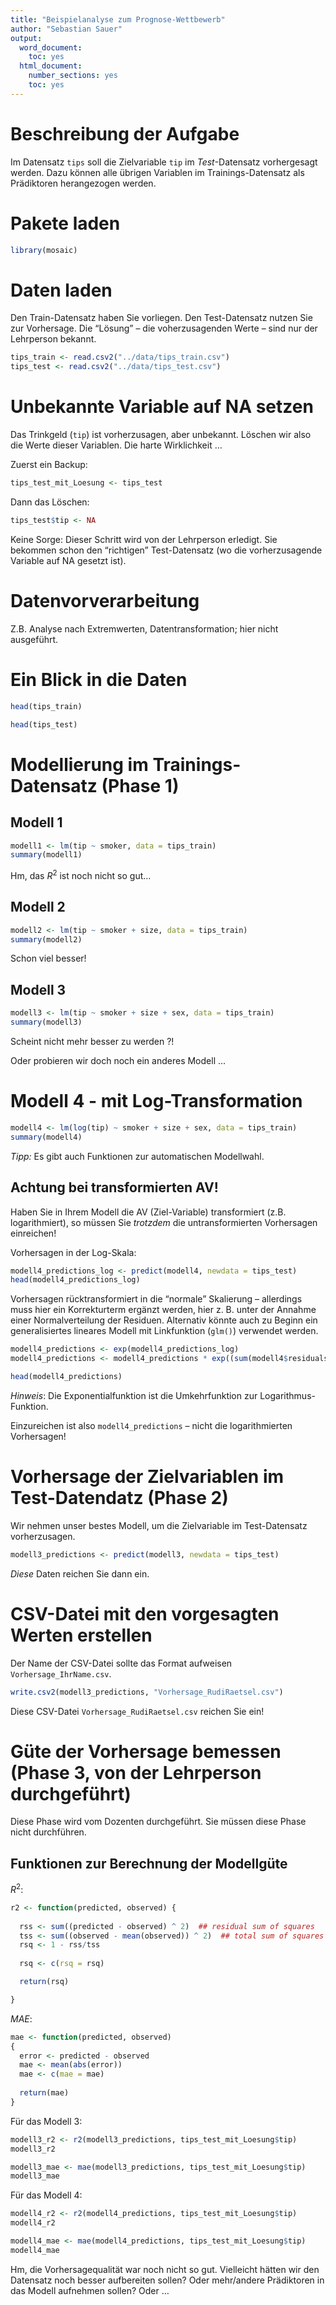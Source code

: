 ```yaml
---
title: "Beispielanalyse zum Prognose-Wettbewerb"
author: "Sebastian Sauer"
output:
  word_document:
    toc: yes
  html_document:
    number_sections: yes
    toc: yes
---
```



# Beschreibung der Aufgabe


Im Datensatz `tips` soll die Zielvariable `tip` im *Test*-Datensatz vorhergesagt werden. Dazu können alle übrigen Variablen im Trainings-Datensatz als Prädiktoren herangezogen werden.



# Pakete laden

```r
library(mosaic)
```


# Daten laden

Den Train-Datensatz haben Sie vorliegen. Den Test-Datensatz nutzen Sie zur Vorhersage. Die "Lösung" -- die voherzusagenden Werte -- sind nur der Lehrperson bekannt.


```r
tips_train <- read.csv2("../data/tips_train.csv")
tips_test <- read.csv2("../data/tips_test.csv")
```


# Unbekannte Variable auf NA setzen

Das Trinkgeld (`tip`) ist vorherzusagen, aber unbekannt. Löschen wir also die Werte dieser Variablen. Die harte Wirklichkeit ...


Zuerst ein Backup:

```r
tips_test_mit_Loesung <- tips_test
```


Dann das Löschen:

```r
tips_test$tip <- NA
```


Keine Sorge: Dieser Schritt wird von der Lehrperson erledigt. Sie bekommen schon den "richtigen" Test-Datensatz (wo die vorherzusagende Variable auf NA gesetzt ist).




# Datenvorverarbeitung

Z.B. Analyse nach Extremwerten, Datentransformation; hier nicht ausgeführt. 



# Ein Blick in die Daten

```r
head(tips_train)
```


```r
head(tips_test)
```


# Modellierung im Trainings-Datensatz (Phase 1)

## Modell 1

```r
modell1 <- lm(tip ~ smoker, data = tips_train)
summary(modell1)
```


Hm, das $R^2$ ist noch nicht so gut...

## Modell 2

```r
modell2 <- lm(tip ~ smoker + size, data = tips_train)
summary(modell2)
```

Schon viel besser!


## Modell 3



```r
modell3 <- lm(tip ~ smoker + size + sex, data = tips_train)
summary(modell3)
```

Scheint nicht mehr besser zu werden ?!




Oder probieren wir doch noch ein anderes Modell ...


# Modell 4 - mit Log-Transformation

```r
modell4 <- lm(log(tip) ~ smoker + size + sex, data = tips_train)
summary(modell4)
```

*Tipp:* Es gibt auch Funktionen zur automatischen Modellwahl.

## Achtung bei transformierten AV!

Haben Sie in Ihrem Modell die AV (Ziel-Variable) transformiert (z.B. logarithmiert), so müssen Sie *trotzdem* die untransformierten Vorhersagen einreichen!


Vorhersagen in der Log-Skala:

```r
modell4_predictions_log <- predict(modell4, newdata = tips_test)
head(modell4_predictions_log)
```

Vorhersagen rücktransformiert in die "normale" Skalierung -- allerdings muss hier ein Korrekturterm ergänzt werden, hier z. B. unter der Annahme einer Normalverteilung der Residuen. Alternativ könnte auch zu Beginn ein generalisiertes lineares Modell mit Linkfunktion (`glm()`) verwendet werden.


```r
modell4_predictions <- exp(modell4_predictions_log)
modell4_predictions <- modell4_predictions * exp((sum(modell4$residuals^2)/modell4$df.residual)/2)

head(modell4_predictions)
```



*Hinweis*: Die Exponentialfunktion ist die Umkehrfunktion zur Logarithmus-Funktion.

Einzureichen ist also `modell4_predictions` -- nicht die logarithmierten Vorhersagen!



# Vorhersage der Zielvariablen im Test-Datendatz (Phase 2)

Wir nehmen unser bestes Modell, um die Zielvariable im Test-Datensatz vorherzusagen.

```r
modell3_predictions <- predict(modell3, newdata = tips_test)
```

*Diese* Daten reichen Sie dann ein.


# CSV-Datei mit den vorgesagten Werten erstellen


Der Name der CSV-Datei sollte das Format aufweisen `Vorhersage_IhrName.csv`.

```r
write.csv2(modell3_predictions, "Vorhersage_RudiRaetsel.csv")
```


Diese CSV-Datei `Vorhersage_RudiRaetsel.csv` reichen Sie ein!


# Güte der Vorhersage bemessen (Phase 3, von der Lehrperson durchgeführt)

Diese Phase wird vom Dozenten durchgeführt. Sie müssen diese Phase nicht durchführen.


## Funktionen zur Berechnung der Modellgüte

$R^2$:

```r
r2 <- function(predicted, observed) {
  
  rss <- sum((predicted - observed) ^ 2)  ## residual sum of squares
  tss <- sum((observed - mean(observed)) ^ 2)  ## total sum of squares
  rsq <- 1 - rss/tss
  
  rsq <- c(rsq = rsq)

  return(rsq)

}

```



$MAE$:

```r
mae <- function(predicted, observed)
{
  error <- predicted - observed
  mae <- mean(abs(error))
  mae <- c(mae = mae)
  
  return(mae)
}
```




Für das Modell 3:


```r
modell3_r2 <- r2(modell3_predictions, tips_test_mit_Loesung$tip)
modell3_r2

modell3_mae <- mae(modell3_predictions, tips_test_mit_Loesung$tip)
modell3_mae
```


Für das Modell 4:

```r
modell4_r2 <- r2(modell4_predictions, tips_test_mit_Loesung$tip)
modell4_r2

modell4_mae <- mae(modell4_predictions, tips_test_mit_Loesung$tip)
modell4_mae
```


Hm, die Vorhersagequalität war noch nicht so gut. Vielleicht hätten wir den Datensatz noch besser aufbereiten sollen? Oder mehr/andere Prädiktoren in das Modell aufnehmen sollen? Oder ...




